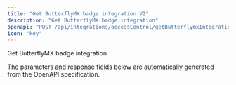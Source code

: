 ```yaml
---
title: "Get ButterflyMX badge integration V2"
description: "Get ButterflyMX badge integration"
openapi: "POST /api/integrations/accessControl/getButterflymxIntegrationV2"
icon: "key"
---
```


Get ButterflyMX badge integration

<Note>
The parameters and response fields below are automatically generated from the OpenAPI specification.
</Note>
